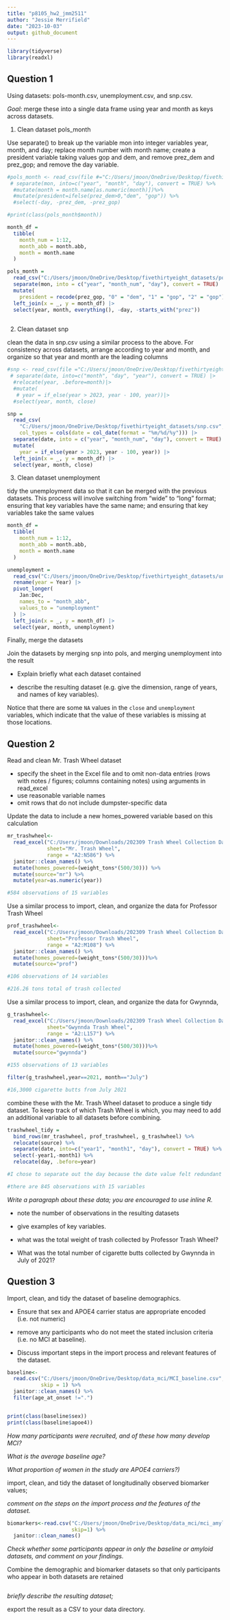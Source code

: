 ```yaml
---
title: "p8105_hw2_jmm2511"
author: "Jessie Merrifield"
date: "2023-10-03"
output: github_document
---
```


```r
library(tidyverse)
library(readxl)
```

## Question 1

Using datasets: pols-month.csv, unemployment.csv, and snp.csv.

*Goal*: 
merge these into a single data frame using year and month as keys across datasets.


1. Clean dataset pols_month

 Use separate() to break up the variable mon into integer variables year, month, and day; replace month number with month name; create a president variable taking values gop and dem, and remove prez_dem and prez_gop; and remove the day variable.

```r

#pols_month <- read_csv(file #="C:/Users/jmoon/OneDrive/Desktop/fivethirtyeight_datasets/pols-month.csv") %>% 
 # separate(mon, into=c("year", "month", "day"), convert = TRUE) %>% 
  #mutate(month = month.name[as.numeric(month)])%>% 
  #mutate(president=ifelse(prez_dem>0,"dem", "gop")) %>% 
  #select(-day, -prez_dem, -prez_gop)

#print(class(pols_month$month))

month_df = 
  tibble(
    month_num = 1:12,
    month_abb = month.abb,
    month = month.name
  )

pols_month = 
  read_csv("C:/Users/jmoon/OneDrive/Desktop/fivethirtyeight_datasets/pols-month.csv") |>
  separate(mon, into = c("year", "month_num", "day"), convert = TRUE) |>
  mutate(
    president = recode(prez_gop, "0" = "dem", "1" = "gop", "2" = "gop")) |>
  left_join(x = _, y = month_df) |> 
  select(year, month, everything(), -day, -starts_with("prez")) 
 
```

2. Clean dataset snp

clean the data in snp.csv using a similar process to the above. For consistency across datasets, arrange according to year and month, and organize so that year and month are the leading columns

```r

#snp <- read_csv(file ="C:/Users/jmoon/OneDrive/Desktop/fivethirtyeight_datasets/snp.csv")|>
 # separate(date, into=c("month", "day", "year"), convert = TRUE) |>
  #relocate(year, .before=month)|>
  #mutate(
   # year = if_else(year > 2023, year - 100, year))|> 
  #select(year, month, close) 

snp = 
  read_csv(
    "C:/Users/jmoon/OneDrive/Desktop/fivethirtyeight_datasets/snp.csv",
    col_types = cols(date = col_date(format = "%m/%d/%y"))) |>
  separate(date, into = c("year", "month_num", "day"), convert = TRUE) |>
  mutate(
    year = if_else(year > 2023, year - 100, year)) |> 
  left_join(x = _, y = month_df) |> 
  select(year, month, close) 

```


3. Clean dataset unemployment

tidy the unemployment data so that it can be merged with the previous datasets. This process will involve switching from “wide” to “long” format; ensuring that key variables have the same name; and ensuring that key variables take the same values

```r
month_df = 
  tibble(
    month_num = 1:12,
    month_abb = month.abb,
    month = month.name
  )

unemployment = 
  read_csv("C:/Users/jmoon/OneDrive/Desktop/fivethirtyeight_datasets/unemployment.csv") |>
  rename(year = Year) |>
  pivot_longer(
    Jan:Dec, 
    names_to = "month_abb",
    values_to = "unemployment"
  ) |> 
  left_join(x = _, y = month_df) |> 
  select(year, month, unemployment)

```


Finally, merge the datasets

Join the datasets by merging snp into pols, and merging unemployment into the result


- Explain briefly what each dataset contained

- describe the resulting dataset (e.g. give the dimension, range of years, and names of key variables).

Notice that there are some `NA` values in the `close` and `unemployment` variables, which indicate that the value of these variables is missing at those locations.




## Question 2

Read and clean Mr. Trash Wheel dataset

- specify the sheet in the Excel file and to omit non-data entries (rows with notes / figures; columns containing notes) using arguments in read_excel
- use reasonable variable names
- omit rows that do not include dumpster-specific data

Update the data to include a new homes_powered variable based on this calculation

```r
mr_trashwheel<-
  read_excel("C:/Users/jmoon/Downloads/202309 Trash Wheel Collection Data (1).xlsx",
             sheet="Mr. Trash Wheel",
             range = "A2:N586") %>% 
  janitor::clean_names() %>% 
  mutate(homes_powered=(weight_tons*(500/30))) %>%
  mutate(source="mr") %>% 
  mutate(year=as.numeric(year))

#584 observations of 15 variables

```


Use a similar process to import, clean, and organize the data for Professor Trash Wheel

```r
prof_trashwheel<-
  read_excel("C:/Users/jmoon/Downloads/202309 Trash Wheel Collection Data (1).xlsx",
             sheet="Professor Trash Wheel",
             range = "A2:M108") %>% 
  janitor::clean_names() %>% 
  mutate(homes_powered=(weight_tons*(500/30)))%>% 
  mutate(source="prof")

#106 observations of 14 variables

#216.26 tons total of trash collected

```


Use a similar process to import, clean, and organize the data for Gwynnda,

```r
g_trashwheel<-
  read_excel("C:/Users/jmoon/Downloads/202309 Trash Wheel Collection Data (1).xlsx",
             sheet="Gwynnda Trash Wheel",
             range = "A2:L157") %>% 
  janitor::clean_names() %>% 
  mutate(homes_powered=(weight_tons*(500/30)))%>% 
  mutate(source="gwynnda")

#155 observations of 13 variables

filter(g_trashwheel,year==2021, month=="July")

#16,3000 cigarette butts from July 2021

```


combine these with the Mr. Trash Wheel dataset to produce a single tidy dataset. To keep track of which Trash Wheel is which, you may need to add an additional variable to all datasets before combining.

```r
trashwheel_tidy = 
  bind_rows(mr_trashwheel, prof_trashwheel, g_trashwheel) %>% 
  relocate(source) %>% 
  separate(date, into=c("year1", "month1", "day"), convert = TRUE) %>% 
  select(-year1,-month1) %>% 
  relocate(day, .before=year)

#I chose to separate out the day because the date value felt redundant

#there are 845 observations with 15 variables

```


*Write a paragraph about these data; you are encouraged to use inline R.*

- note the number of observations in the resulting datasets


- give examples of key variables. 



- what was the total weight of trash collected by Professor Trash Wheel?
- What was the total number of cigarette butts collected by Gwynnda in July of 2021?


## Question 3

Import, clean, and tidy the dataset of baseline demographics. 

- Ensure that sex and APOE4 carrier status are appropriate encoded (i.e. not numeric)
- remove any participants who do not meet the stated inclusion criteria (i.e. no MCI at baseline).


- Discuss important steps in the import process and relevant features of the dataset. 

```r
baseline<-
  read.csv("C:/Users/jmoon/OneDrive/Desktop/data_mci/MCI_baseline.csv",
           skip = 1) %>% 
  janitor::clean_names() %>% 
  filter(age_at_onset !=".")


print(class(baseline$sex))
print(class(baseline$apoe4))


```

*How many participants were recruited, and of these how many develop MCI?*

*What is the average baseline age?* 

*What proportion of women in the study are APOE4 carriers?)*



import, clean, and tidy the dataset of longitudinally observed biomarker values; 

*comment on the steps on the import process and the features of the dataset.*

```r
biomarkers<-read.csv("C:/Users/jmoon/OneDrive/Desktop/data_mci/mci_amyloid.csv",
                     skip=1) %>% 
  janitor::clean_names()

```


*Check whether some participants appear in only the baseline or amyloid datasets, and comment on your findings.*



Combine the demographic and biomarker datasets so that only participants who appear in both datasets are retained

```r

```


*briefly describe the resulting dataset;*

export the result as a CSV to your data directory.

```r

```




